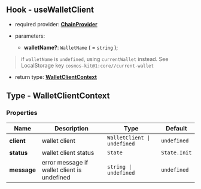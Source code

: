 ## Hook - useWalletClient

- required provider: [**ChainProvider**](https://docs.cosmoskit.com/chain-provider)

- parameters:
    - **walletName?**: `WalletName` ( = `string` );

> if `walletName` is `undefined`, using `currentWallet` instead. See LocalStorage key `cosmos-kit@1:core//current-wallet`

- return type: [**WalletClientContext**](#type---walletclientcontext)

## Type - WalletClientContext

### Properties

| Name      | Description | Type | Default |
| ----------- | ----------- | -- | -- |
| **client**   | wallet client     | `WalletClient \| undefined` | `undefined` |
| **status**   | wallet client status     | `State` | `State.Init` |
| **message**   | error message if wallet client is undefined    | `string \| undefined` | `undefined` |
